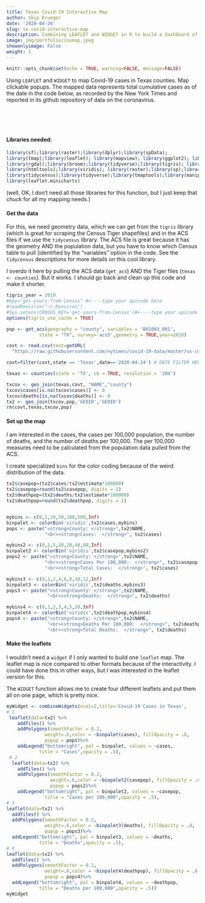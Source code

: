```yaml
---
title: Texas Covid-19 Interactive Map
author: Skip Krueger
date: '2020-04-26'
slug: tx-covid-interactive-map
description: Combining LEAFLET and WIDGET in R to build a dashboard of interactive maps of covid-19 cases in Texas counties.
image: img/portfolio/covmap.jpeg
showonlyimage: False
weight: 1
---
```


```r
knitr::opts_chunk$set(echo = TRUE, warning=FALSE, message=FALSE)
```

Using ```LEAFLET``` and ```WIDGET``` to map Covid-19 cases in Texas counties. Map clickable popups. The mapped data represents total cumulative cases as of the date in the code below, as recorded by the New York Times and reported in its github repository of data on the coronavirus.
<BR>
<BR><BR><BR><BR>

#### Libraries needed:

``` r
library(sf);library(raster);library(dplyr);library(spData);
library(tmap);library(leaflet); library(mapview); library(ggplot2); library(shiny);  
library(rgdal);library(broom);library(tidyverse);library(tigris); library(rgdal);
library(htmltools);library(viridis); library(raster);library(sp);library(RCurl);
library(tidycensus);library(tidyverse);library(tmaptools);library(manipulateWidget);
library(leaflet.minicharts)
```

(well, OK, I don't need all those libraries for this function, but I just keep that chuck for all my mapping needs.)

#### Get the data

For this, we need geometry data, which we can get from the `tigris` library (which is great for scraping the Census Tiger shapefiles) and in the ACS files if we use the `tidycensus` library. The ACS file is great because it has the geometry AND the population data, but you have to know which Census table to pull (identified by the "variables" option in the code. See the `tidycensus` descriptions for more details on this cool library.

I overdo it here by pulling the ACS data (`get_acs`) AND the Tiger files (`texas <- counties`). But it works. I should go back and clean up this code and make it shorter.


```r

tigris_year = 2019
#key="get-yours-from-Census" #<----type your apicode here
#readRenviron("~/.Renviron")
#Sys.setenv(CENSUS_KEY='get-yours-from-Census')#<----type your apicode here again
options(tigris_use_cache = TRUE)

pop <- get_acs(geography = "county", variables = 'B01003_001', 
            state = "TX", survey='acs5',geometry = TRUE,year=2018) 

covt <- read.csv(text=getURL(
  "https://raw.githubusercontent.com/nytimes/covid-19-data/master/us-counties.csv"))

covt=filter(covt,state == 'Texas',date=='2020-04-24') # DATE FILTER HERE

texas <- counties(state = 'TX', cb = TRUE, resolution = '20m')

txcov <- geo_join(texas,covt, "NAME","county")
txcov$cases[is.na(txcov$cases)] <- 0
txcov$deaths[is.na(txcov$deaths)] <- 0
tx2 <- geo_join(txcov,pop,'GEOID','GEOID')
rm(covt,texas,txcov,pop)

```


#### Set up the map

I am interested in the cases, the cases per 100,000 population, the number of deaths, and the number of deaths per 100,000. The per 100,000 measures need to be calculated from the population data pulled from the ACS.

I create specialized `bins` for the color coding because of the weird distribution of the data. 


```r

tx2$casepop=(tx2$cases/tx2$estimate*100000)
tx2$casepop=round(tx2$casepop, digits = 1)
tx2$deathpop=(tx2$deaths/tx2$estimate*100000)
tx2$deathpop=round(tx2$deathpop, digits = 1)


mybins <- c(0,1,10,50,100,500,Inf)
binpalet <- colorBin('viridis',tx2$cases,mybins)
pops <- paste("<strong>County: </strong>",tx2$NAME,
              "<br><strong>Cases:  </strong>", tx2$cases)

mybins2 <- c(0,1,5,10,20,40,60,Inf)
binpalet2 <- colorBin('viridis',tx2$casepop,mybins2)
pops2 <- paste("<strong>County: </strong>",tx2$NAME,
              "<br><strong>Cases Per 100,000:  </strong>", tx2$casepop,
              "<br><strong>Total Cases:  </strong>", tx2$cases)

mybins3 <- c(0,1,2,4,6,8,10,12,Inf)
binpalet3 <- colorBin('viridis',tx2$deaths,mybins3)
pops3 <- paste("<strong>County: </strong>",tx2$NAME,
               "<br><strong>Deaths:  </strong>", tx2$deaths)

mybins4 <- c(0,1,2,3,4,5,10,Inf)
binpalet4 <- colorBin('viridis',tx2$deathpop,mybins4)
pops4 <- paste("<strong>County: </strong>",tx2$NAME,
               "<br><strong>Deaths Per 100,000:  </strong>", tx2$deathpop,
               "<br><strong>Total Deaths:  </strong>", tx2$deaths)
```


#### Make the leaflets

I wouldn't need a `widget` if I only wanted to build one `leaflet` map. The leaflet map is nice compared to other formats because of the interactivity. I could have done this in other ways, but I was interested in the leaflet version for this.

The `WIDGET` function allows me to create four different leaflets and put them all on one page, which is pretty nice.


```r


myWidget <- combineWidgets(ncol=2,title='Covid-19 Cases in Texas',
# 1
 leaflet(data=tx2) %>%
    addTiles() %>%
    addPolygons(smoothFactor = 0.2,
              weight=.6,color = ~binpalet(cases), fillOpacity = .8,
              popup = pops)%>%
    addLegend("bottomright", pal = binpalet, values = ~cases,
            title = "Cases",opacity = .5),
 # 2
  leaflet(data=tx2) %>%
    addTiles() %>%
    addPolygons(smoothFactor = 0.2,
                weight=.6,color = ~binpalet2(casepop), fillOpacity = .8,
                popup = pops2)%>%
    addLegend("bottomright", pal = binpalet2, values = ~casepop,
              title = "Cases per 100,000",opacity = .5),
# 3
leaflet(data=tx2) %>%
  addTiles() %>%
  addPolygons(smoothFactor = 0.2,
              weight=.6,color = ~binpalet3(deaths), fillOpacity = .8,
              popup = pops3)%>%
  addLegend("bottomright", pal = binpalet3, values = ~deaths,
            title = "Deaths",opacity = .5),
# 4
leaflet(data=tx2) %>%
  addTiles() %>%
  addPolygons(smoothFactor = 0.2,
              weight=.6,color = ~binpalet4(deathpop), fillOpacity = .8,
              popup = pops4)%>%
  addLegend("bottomright", pal = binpalet4, values = ~deathpop,
            title = "Deaths per 100,000",opacity = .5))
myWidget

```


